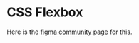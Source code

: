 # CSS Flexbox
Here is the [figma community page](https://www.figma.com/community/file/1284819663700490015/flexbox) for this.